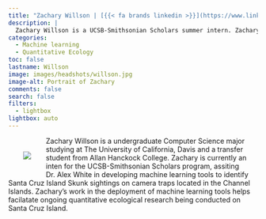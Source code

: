```yaml
---
title: "Zachary Willson | [{{< fa brands linkedin >}}](https://www.linkedin.com/in/zachary-willson-216841178/) [{{< fa brands github >}}](https://github.com/zacharycwillson) [{{< fa envelope >}}](mailto:zacharycwillson@gmail.com)"
description: |
  Zachary Willson is a UCSB-Smithsonian Scholars summer intern. Zachary is an undergraduate Computer Science major at UC Davis.
categories:
  - Machine learning
  - Quantitative Ecology
toc: false
lastname: Willson
image: images/headshots/willson.jpg
image-alt: Portrait of Zachary
comments: false
search: false
filters:
  - lightbox
lightbox: auto
---
```

::: {.content-container}
::: {.header-block}

<div>
  <div style="float: left; position: relative; top: 0px; padding: 30px;">
  ![](images/headshots/willson.jpg)
  </div>

Zachary Willson is a undergraduate Computer Science major studying at The University of California, Davis and a transfer student from Allan Hanckock College. Zachary is currently an inten for the UCSB-Smithsonian Scholars program, 
assiting Dr. Alex White in developing machine learning tools to identify Santa Cruz Island Skunk sightings on camera traps located in the Channel Islands. Zachary's work in the deployment 
of machine learning tools helps facilatate ongoing quantitative ecological research being conducted on Santa Cruz Island. 









</div>
:::
:::

